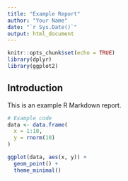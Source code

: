 ```yaml
---
title: "Example Report"
author: "Your Name"
date: "`r Sys.Date()`"
output: html_document
---
```


```r
knitr::opts_chunk$set(echo = TRUE)
library(dplyr)
library(ggplot2)
```

## Introduction

This is an example R Markdown report.

```r
# Example code
data <- data.frame(
  x = 1:10,
  y = rnorm(10)
)

ggplot(data, aes(x, y)) +
  geom_point() +
  theme_minimal()
```
